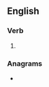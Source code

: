 ==English==

===Verb===
{{head|en|verb form}}

# {{qualifier|Geordie}} {{en-third-person singular of|tyek}}

===Anagrams===
* {{anagrams|en|a=eksty|Kytes|Tykes|kytes|skyte|tykes}}